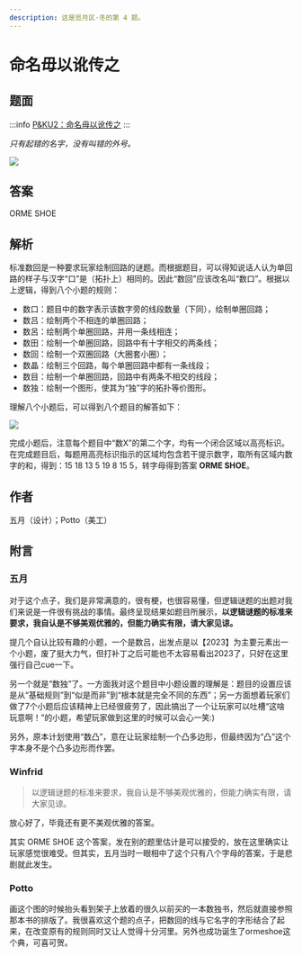 ```yaml
---
description: 这是觅月区·冬的第 4 题。
---
```


# 命名毋以讹传之

## 题面

:::info
[P\&KU2：命名毋以讹传之](https://pnku2.pkupuzzle.art/#/game/miyue/winter_04)
:::

_只有起错的名字，没有叫错的外号。_

![](./04-ming-ming-wu-yiechuan-zhi.assets/image_1.webp)

## 答案

ORME SHOE

## 解析

标准数回是一种要求玩家绘制回路的谜题。而根据题目，可以得知说话人认为单回路的样子与汉字“口”是（拓扑上）相同的。因此“数回”应该改名叫“数口”。根据以上逻辑，得到八个小题的规则：

- 数口：题目中的数字表示该数字旁的线段数量（下同），绘制单圈回路；
- 数吕：绘制两个不相连的单圈回路；
- 数呂：绘制两个单圈回路，并用一条线相连；
- 数田：绘制一个单圈回路，回路中有十字相交的两条线；
- 数回：绘制一个双圈回路（大圈套小圈）；
- 数晶：绘制三个回路，每个单圈回路中都有一条线段；
- 数目：绘制一个单圈回路，回路中有两条不相交的线段；
- 数独：绘制一个图形，使其为“独”字的拓扑等价图形。

理解八个小题后，可以得到八个题目的解答如下：

![](./04-ming-ming-wu-yiechuan-zhi.assets/image_2.webp)

完成小题后，注意每个题目中“数X”的第二个字，均有一个闭合区域以高亮标识。在完成题目后，每题用高亮标识指示的区域均包含若干提示数字，取所有区域内数字的和，得到：15 18 13 5 19 8 15 5，转字母得到答案 **ORME SHOE**。

## 作者

五月（设计）；Potto（美工）

## 附言

### 五月

对于这个点子，我们是非常满意的，很有梗，也很容易懂，但逻辑谜题的出题对我们来说是一件很有挑战的事情。最终呈现结果如题目所展示，**以逻辑谜题的标准来要求，我自认是不够美观优雅的，但能力确实有限，请大家见谅。**

提几个自认比较有趣的小题，一个是数吕，出发点是以【2023】为主要元素出一个小题，废了挺大力气，但打补丁之后可能也不太容易看出2023了，只好在这里强行自己cue一下。

另一个就是“数独”了。一方面我对这个题目中小题设置的理解是：题目的设置应该是从“基础规则”到“似是而非”到“根本就是完全不同的东西”；另一方面想着玩家们做了7个小题后应该精神上已经很疲劳了，因此搞出了一个让玩家可以吐槽“这啥玩意啊！”的小题，希望玩家做到这里的时候可以会心一笑:)

另外，原本计划使用“数凸”，意在让玩家绘制一个凸多边形，但最终因为“凸”这个字本身不是个凸多边形而作罢。

### Winfrid

> 以逻辑谜题的标准来要求，我自认是不够美观优雅的，但能力确实有限，请大家见谅。

放心好了，毕竟还有更不美观优雅的答案。

其实 ORME SHOE 这个答案，发在别的题里估计是可以接受的，放在这里确实让玩家感觉很难受。但其实，五月当时一眼相中了这个只有八个字母的答案，于是悲剧就此发生。

### Potto

画这个图的时候抬头看到架子上放着的很久以前买的一本数独书，然后就直接参照那本书的排版了。我很喜欢这个题的点子，把数回的线与它名字的字形结合了起来，在改变原有的规则同时又让人觉得十分河里。另外也成功诞生了ormeshoe这个典，可喜可贺。
